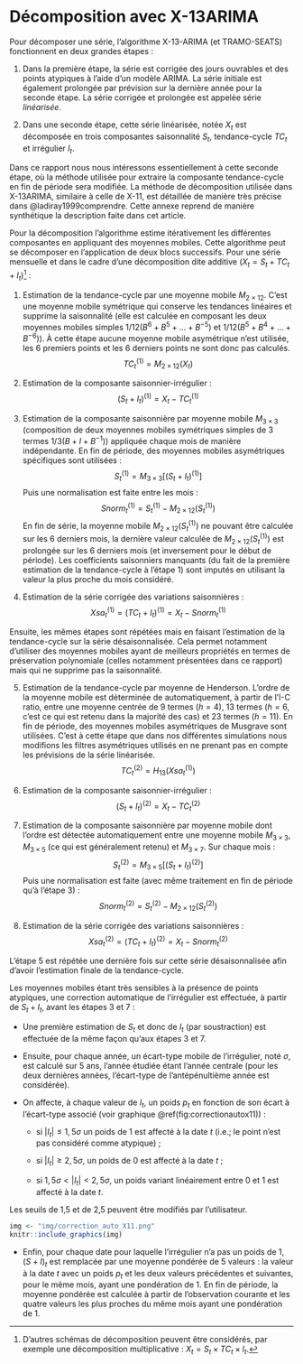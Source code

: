\newpage

# Décomposition avec X-13ARIMA {#an-x11}


Pour décomposer une série, l'algorithme X-13-ARIMA (et TRAMO-SEATS) fonctionnent en deux grandes étapes :

1. Dans la première étape, la série est corrigée des jours ouvrables et des points atypiques à l'aide d'un modèle ARIMA. La série initiale est également prolongée par prévision sur la dernière année pour la seconde étape. 
La série corrigée et prolongée est appelée série *linéarisée*.

2. Dans une seconde étape, cette série linéarisée, notée $X_t$ est décomposée en trois composantes saisonnalité $S_t$, tendance-cycle $TC_t$ et irrégulier $I_t$.

Dans ce rapport nous nous intéressons essentiellement à cette seconde étape, où la méthode utilisée pour extraire la composante tendance-cycle en fin de période sera modifiée.
La méthode de décomposition utilisée dans X-13ARIMA, similaire à celle de X-11, est détaillée de manière très précise dans @ladiray1999comprendre.
Cette annexe reprend de manière synthétique la description faite dans cet article.

Pour la décomposition l'algorithme estime itérativement les différentes composantes en appliquant des moyennes mobiles.
Cette algorithme peut se décomposer en l'application de deux blocs successifs.
Pour une série mensuelle et dans le cadre d'une décomposition dite additive ($X_t=S_t+TC_t+I_t$)^[
D'autres schémas de décomposition peuvent être considérés, par exemple une décomposition multiplicative : $X_t=S_t\times TC_t\times I_t$.
] :

1. Estimation de la tendance-cycle par une moyenne mobile $M_{2\times 12}$.
C'est une moyenne mobile symétrique qui conserve les tendances linéaires et supprime la saisonnalité (elle est calculée en composant les deux moyennes mobiles simples  $1/12(B^6+B^5+\dots+B^{-5})$ et $1/12(B^5+B^4+\dots+B^{-6})$).
À cette étape aucune moyenne mobile asymétrique n'est utilisée, les 6 premiers points et les 6 derniers points ne sont donc pas calculés.
$$
TC_t^{(1)}=M_{2\times 12}(X_t)
$$
2. Estimation de la composante saisonnier-irrégulier :
$$
(S_t+I_t)^{(1)}= X_t - TC_t^{(1)}
$$
3. Estimation de la composante saisonnière par moyenne mobile $M_{3\times 3}$ (composition de deux moyennes mobiles symétriques simples de 3 termes $1/3(B+I+B^{-1})$) appliquée chaque mois de manière indépendante.
En fin de période, des moyennes mobiles asymétriques spécifiques sont utilisées :
$$
S_t^{(1)}= M_{3\times 3}\left[(S_t+I_t)^{(1)}\right]
$$
Puis une normalisation est faite entre les mois :
$$
Snorm_t^{(1)}= S_t^{(1)} - M_{2\times 12}\left(S_t^{(1)}\right)
$$
En fin de série, la moyenne mobile $M_{2\times 12}\left(S_t^{(1)}\right)$ ne pouvant être calculée sur les 6 derniers mois, la dernière valeur calculée de $M_{2\times 12}\left(S_t^{(1)}\right)$ est prolongée sur les 6 derniers mois (et inversement pour le début de période).
Les coefficients saisonniers manquants (du fait de la première estimation de la tendance-cycle à l'étape 1) sont imputés en utilisant la valeur la plus proche du mois considéré.

4. Estimation de la série corrigée des variations saisonnières :
$$
Xsa_t^{(1)}= (TC_t+I_t)^{(1)} = X_t - Snorm_t^{(1)}
$$

Ensuite, les mêmes étapes sont répétées mais en faisant l'estimation de la tendance-cycle sur la série désaisonnalisée. 
Cela permet notamment d'utiliser des moyennes mobiles ayant de meilleurs propriétés en termes de préservation polynomiale (celles notamment présentées dans ce rapport) mais qui ne supprime pas la saisonnalité.

5. Estimation de la tendance-cycle par moyenne de Henderson.
L'ordre de la moyenne mobile est déterminée de automatiquement, à partir de l'I-C ratio, entre une moyenne centrée de 9 termes ($h=4$), 13 termes ($h=6$, c'est ce qui est retenu dans la majorité des cas) et 23 termes ($h=11$).
En fin de période, des moyennes mobiles asymétriques de Musgrave sont utilisées.
C'est à cette étape que dans nos différentes simulations nous modifions les filtres asymétriques utilisés en ne prenant pas en compte les prévisions de la série linéarisée.
$$
TC_t^{(2)}=H_{13}(Xsa_t^{(1)})
$$

6. Estimation de la composante saisonnier-irrégulier :
$$
(S_t+I_t)^{(2)}= X_t - TC_t^{(2)}
$$

7. Estimation de la composante saisonnière par moyenne mobile dont l'ordre est détectée automatiquement entre une moyenne mobile $M_{3\times 3}$, $M_{3\times 5}$ (ce qui est généralement retenu) et $M_{3\times 7}$. 
Sur chaque mois :
$$
S_t^{(2)}= M_{3\times 5}\left[(S_t+I_t)^{(2)}\right]
$$
Puis une normalisation est faite (avec même traitement en fin de période qu'à l'étape 3) :
$$
Snorm_t^{(2)}=S_t^{(2)} - M_{2\times 12}\left(S_t^{(2)}\right)
$$

8. Estimation de la série corrigée des variations saisonnières :
$$
Xsa_t^{(2)}= (TC_t+I_t)^{(2)} = X_t - Snorm_t^{(2)}
$$

L'étape 5 est répétée une dernière fois sur cette série désaisonnalisée afin d'avoir l'estimation finale de la tendance-cycle.

Les moyennes mobiles étant très sensibles à la présence de points atypiques, une correction automatique de l'irrégulier est effectuée, à partir de $S_t+I_t$, avant les étapes 3 et 7 :

- Une première estimation de $S_t$ et donc de $I_t$ (par soustraction) est effectuée de la même façon qu'aux étapes 3 et 7.

- Ensuite, pour chaque année, un écart-type mobile de l'irrégulier, noté $\sigma$, est calculé sur 5 ans, l'année étudiée étant l'année centrale (pour les deux dernières années, l'écart-type de l'antépénultième année est considérée).

- On affecte, à chaque valeur de $I_t$, un poids $p_t$ en fonction de son écart à l'écart-type associé (voir graphique \@ref(fig:correctionautox11)) :

  - si $\lvert I_t\rvert\leq 1,5 \sigma$ un poids de 1 est affecté à la date $t$ (i.e.; le point n'est pas considéré comme atypique) ;

  - si $\lvert I_t\rvert\geq 2,5 \sigma$, un poids de 0 est affecté à la date $t$ ;

  - si $1,5 \sigma<\lvert I_t\rvert< 2,5 \sigma$, un poids variant linéairement entre 0 et 1 est affecté à la date $t$.

Les seuils de 1,5 et de 2,5 peuvent être modifiés par l'utilisateur.

```r
img <- "img/correction_auto_X11.png"
knitr::include_graphics(img)
```

- Enfin, pour chaque date pour laquelle l'irrégulier n'a pas un poids de 1, $(S+I)_t$ est remplacée par une moyenne pondérée de 5 valeurs : la valeur à la date $t$ avec un poids $p_t$ et les deux valeurs précédentes et suivantes, pour le même mois, ayant une pondération de 1.
En fin de période, la moyenne pondérée est calculée à partir de l'observation courante et les quatre valeurs les plus proches du même mois ayant une pondération de 1.

<!-- Dans nos simulations, pour chaque date et chaque série -->
